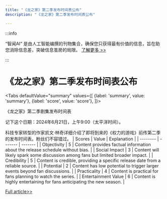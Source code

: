 ```yaml
---
title: "《龙之家》第二季发布时间表公布"
description: "《龙之家》第二季发布时间表公布"

---
```



:::info

“智闻AI“ 是由人工智能编撰的刊物集合，确保您只获得最有价值的信息，旨在助您消除信息差，突破信息茧房的局限。  [了解更多 >>](/)

:::

# 《龙之家》第二季发布时间表公布


<Tabs
	defaultValue="summary"
	values={[
	{label: 'summary', value: 'summary'},
	{label: 'score', value: 'score'},
]}>
<TabItem value="summary">


《龙之家》第二季剧集发布时间表

记下这个日期：2024年6月21日，上午9:00（太平洋时间）。

科技专家转型的作家凯文·林奇详细介绍了即将到来的《权力的游戏》前传第二季的发布时间表。粉丝们不容错过。
</TabItem>
<TabItem value="score">
	| Scores     | Value   | Explanation |
	| -------- | ------- | ------- |
	| Objectivity  | 5    | Content provides factual information about the release schedule without bias.    |
	| Social Impact | 3     | Content will likely spark some discussion among fans but limited broader impact.    |
	| Credibility    | 5    | Content is credible, providing a specific release date from a reliable source.    |
	| Potential    | 2    | Content has low potential to trigger larger events beyond fan discussions.    |
	| Practicality    | 4    | Content is practical for fans planning to watch the series.    |
	| Entertainment Value    | 6    | Content is highly entertaining for fans anticipating the new season.    |
</TabItem>
</Tabs>

[Full article>>](https://www.cnet.com/tech/services-and-software/house-of-the-dragon-season-2-episode-release-schedule/#ftag=CAD590a51e)
